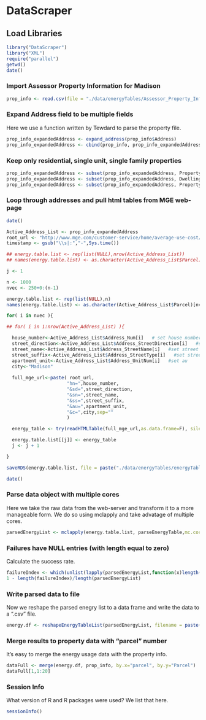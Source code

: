 <link href="http://kevinburke.bitbucket.org/markdowncss/markdown.css" rel="stylesheet"></link>
<link href="http://www.biostat.wisc.edu/~syounkin/markdown_modified.css" rel="stylesheet"></link>

# DataScraper

## Load Libraries

```r
library("DataScraper")
library("XML")
require("parallel")
getwd()
date()
```

### Import Assessor Property Information for Madison

```r
prop_info <- read.csv(file = "./data/energyTables/Assessor_Property_Information.csv", header=T, sep = ",", stringsAsFactors = FALSE)
```

###  Expand Address field to be multiple fields

Here we use a function written by Tewdard to parse the property file.

```r
prop_info_expandedAddress <- expand_address(prop_info$Address)
prop_info_expandedAddress <- cbind(prop_info, prop_info_expandedAddress)
```

###  Keep only residential, single unit, single family properties

```r
prop_info_expandedAddress <- subset(prop_info_expandedAddress, Property.Class == "Residential")
prop_info_expandedAddress <- subset(prop_info_expandedAddress, Dwelling.Units == 1)
prop_info_expandedAddress <- subset(prop_info_expandedAddress, Property.Use == "Single family")
```

### Loop through addresses and pull html tables from MGE web-page

```r
date()

Active_Address_List <- prop_info_expandedAddress
root_url <- "http://www.mge.com/customer-service/home/average-use-cost/results.htm?"
timestamp <- gsub("\\s|:","-",Sys.time())

## energy.table.list <- rep(list(NULL),nrow(Active_Address_List))
## names(energy.table.list) <- as.character(Active_Address_List$Parcel)

j <- 1

n <- 1000
nvec <- 250+0:(n-1)

energy.table.list <- rep(list(NULL),n)
names(energy.table.list) <- as.character(Active_Address_List$Parcel)[nvec]

for( i in nvec ){

## for( i in 1:nrow(Active_Address_List) ){

  house_number<-Active_Address_List$Address_Num[i]   # set house number
  street_direction<-Active_Address_List$Address_StreetDirection[i]   #set sd
  street_name<-Active_Address_List$Address_StreetName[i]   #set street name
  street_suffix<-Active_Address_List$Address_StreetType[i]   #set street suffix/Type
  apartment_unit<-Active_Address_List$Address_UnitNum[i]   #set au
  city<-"Madison"
  
  full_mge_url<-paste( root_url,
                      "hn=",house_number,
                      "&sd=",street_direction,
                      "&sn=",street_name,
                      "&ss=",street_suffix,
                      "&au=",apartment_unit,
                      "&c=",city,sep=""
                      )

  energy_table <- try(readHTMLTable(full_mge_url,as.data.frame=F), silent = TRUE)

  energy.table.list[[j]] <- energy_table
  j <- j + 1

}

saveRDS(energy.table.list, file = paste("./data/energyTables/energyTableList-", timestamp, ".rds", sep = ""))

date()
```

### Parse data object with multiple cores

Here we take the raw data from the web-server and transform it to a
more manageable form.  We do so using mclapply and take advatage of
multiple cores.

```r
parsedEnergyList <- mclapply(energy.table.list, parseEnergyTable,mc.cores = 8)
```

### Failures have NULL entries (with length equal to zero)

Calculate the success rate.

```r
failureIndex <- which(unlist(lapply(parsedEnergyList,function(x)length(x)==0)))
1 - length(failureIndex)/length(parsedEnergyList)
```

### Write parsed data to file

Now we reshape the parsed enegry list to a data frame and write the
data to a ".csv" file.

```r
energy.df <- reshapeEnergyTableList(parsedEnergyList, filename = paste("./data/energyTables/energyFile-",timestamp,".csv",sep=""))
```

### Merge results to property data with "parcel" number

It's easy to merge the energy usage data with the property info.

```r
dataFull <- merge(energy.df, prop_info, by.x="parcel", by.y="Parcel")
dataFull[1,1:20]
```

### Session Info

What version of R and R packages were used?  We list that here.

```r
sessionInfo()
```
